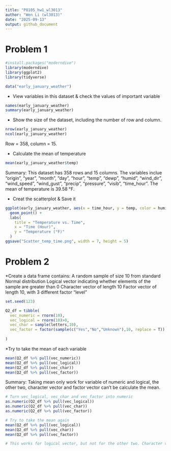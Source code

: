 ```yaml
---
title: "P8105_hw1_wl3013"
author: "Wen Li (wl3013)"
date: "2025-09-13"
output: github_document
---
```


# Problem 1

```r
#install.packages("moderndive")
library(moderndive)
library(ggplot2)
library(tidyverse)
```


```r
data("early_january_weather")
```

* View variables in this dataset & check the values of important variable
```r
names(early_january_weather)
summary(early_january_weather)
```


* Show the size of the dataset, including the number of row and column.
```r
nrow(early_january_weather)
ncol(early_january_weather)
```
 Row = 358, column = 15.

* Calculate the mean of temperature
```r
mean(early_january_weather$temp)
```


Summary: 
  This dataset has 358 rows and 15 columns. 
  The variables inclue "origin", "year", "month", "day", "hour", "temp", "dewp", "humid", "wind_dir", "wind_speed", "wind_gust",  "precip", "pressure", "visib", "time_hour". 
  The mean of temperature is 39.58 °F.

* Creat the scatterplot & Save it
```r
ggplot(early_january_weather, aes(x = time_hour, y = temp, color = humid) ) + 
  geom_point() + 
  labs(
    title = "Temperature vs. Time",
    x = "Time (Hour)",
    y = "Temperature (°F)"
  )
ggsave("Scatter_temp_time.png", width = 7, height = 5)
```

# Problem 2

*Create a data frame contains:
  A random sample of size 10 from standard Normal distribution
  Logical vector indicating whether elements of the sample are greater than 0
  Character vector of length 10
  Factor vector of length 10, with 3 different factor "level"

```r
set.seed(123)

Q2_df = tibble(
  vec_numeric = rnorm(10),
  vec_logical = rnorm(10)>0,
  vec_char = sample(letters,10),
  vec_factor = factor(sample(c("Yes","No","Unknown"),10, replace = T))
  
)
```


*Try to take the mean of each variable

```r
mean(Q2_df %>% pull(vec_numeric))
mean(Q2_df %>% pull(vec_logical))
mean(Q2_df %>% pull(vec_char))
mean(Q2_df %>% pull(vec_factor))
```
Summary: Taking mean only work for variable of numeric and logical, the other two, character vector and factor vector can't be calculate the mean.

```r
# Turn vec_logical, vec_char and vec_factor into numeric
as.numeric(Q2_df %>% pull(vec_logical))
as.numeric(Q2_df %>% pull(vec_char))
as.numeric(Q2_df %>% pull(vec_factor))

# Try to take the mean again
mean(Q2_df %>% pull(vec_logical))
mean(Q2_df %>% pull(vec_char))
mean(Q2_df %>% pull(vec_factor))

# This works for logical vector, but not for the other two. Character vector and factor vector still return NA when calculating the mean. 
```

